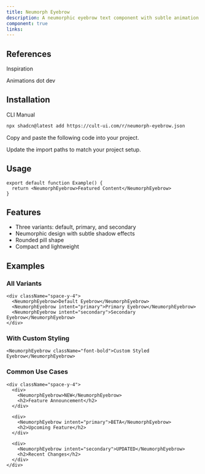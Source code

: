 ```yaml
---
title: Neumorph Eyebrow
description: A neumorphic eyebrow text component with subtle animation effects.
component: true
links:
---
```


<ComponentPreview
  name="neumorph-eyebrow-demo"
  className="[&_.preview>[data-orientation=vertical]]:sm:max-w-[70%]"
/>

## References

<Citations>
  <p className="font-medium text-primary">Inspiration</p>
  <CitationList>
    <CitationItem>
      <CitationLink
        href="https://animations.dev/learn"
        target="_blank"
        rel="noopener noreferrer"
      >
        Animations dot dev
      </CitationLink>
    </CitationItem>
  </CitationList>
</Citations>

## Installation

<CodeTabs>

<TabsList>
  <TabsTrigger value="cli">CLI</TabsTrigger>
  <TabsTrigger value="manual">Manual</TabsTrigger>
</TabsList>

<TabsContent value="cli">

```bash
npx shadcn@latest add https://cult-ui.com/r/neumorph-eyebrow.json
```

</TabsContent>

<TabsContent value="manual">

<Steps>

<Step>Copy and paste the following code into your project.</Step>

<ComponentSource name="neumorph-eyebrow" />

<Step>Update the import paths to match your project setup.</Step>

</Steps>

</TabsContent>

</CodeTabs>

## Usage


```tsx
export default function Example() {
  return <NeumorphEyebrow>Featured Content</NeumorphEyebrow>
}
```

## Features

- Three variants: default, primary, and secondary
- Neumorphic design with subtle shadow effects
- Rounded pill shape
- Compact and lightweight

## Examples

### All Variants

```tsx
<div className="space-y-4">
  <NeumorphEyebrow>Default Eyebrow</NeumorphEyebrow>
  <NeumorphEyebrow intent="primary">Primary Eyebrow</NeumorphEyebrow>
  <NeumorphEyebrow intent="secondary">Secondary Eyebrow</NeumorphEyebrow>
</div>
```

### With Custom Styling

```tsx
<NeumorphEyebrow className="font-bold">Custom Styled Eyebrow</NeumorphEyebrow>
```

### Common Use Cases

```tsx
<div className="space-y-4">
  <div>
    <NeumorphEyebrow>NEW</NeumorphEyebrow>
    <h2>Feature Announcement</h2>
  </div>

  <div>
    <NeumorphEyebrow intent="primary">BETA</NeumorphEyebrow>
    <h2>Upcoming Feature</h2>
  </div>

  <div>
    <NeumorphEyebrow intent="secondary">UPDATED</NeumorphEyebrow>
    <h2>Recent Changes</h2>
  </div>
</div>
```
